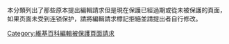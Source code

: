 {{Hiddencat}}
{{empty category}}
{{Wikipedia category}}
{{backlog|1}}
本分類列出了那些原本提出編輯請求但是現在保護已經過期或從未被保護的頁面，如果页面未受到连锁保护，請將編輯請求標記拒絕並請提出者自行修改。

[[Category:維基百科編輯被保護頁面請求|Category:維基百科編輯被保護頁面請求]]